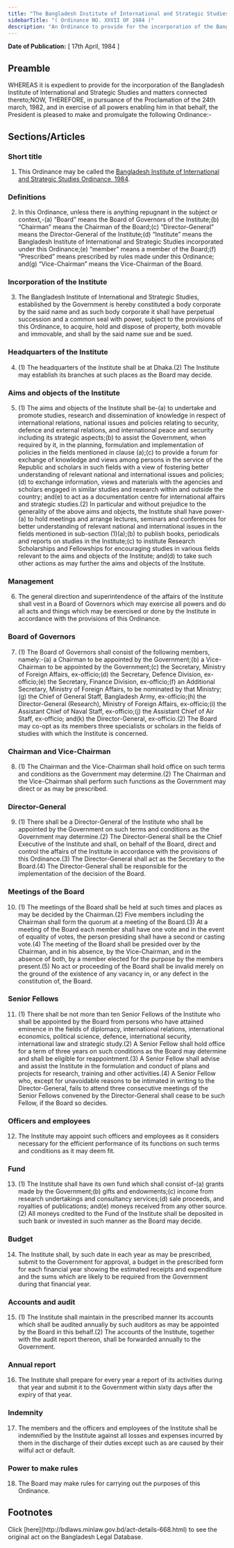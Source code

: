 ```yaml
---
title: "The Bangladesh Institute of International and Strategic Studies Ordinance, 1984"
sidebarTitle: "( Ordinance NO. XXVII OF 1984 )"
description: "An Ordinance to provide for the incorporation of the Bangladesh Institute of International and Strategic Studies."
---
```


**Date of Publication:** [ 17th April, 1984 ]

## Preamble

WHEREAS it is expedient to provide for the incorporation of the Bangladesh Institute of International and Strategic Studies and matters connected thereto;NOW, THEREFORE, in pursuance of the Proclamation of the 24th march, 1982, and in exercise of all powers enabling him in that behalf, the President is pleased to make and promulgate the following Ordinance:-

## Sections/Articles

### Short title

1. This Ordinance may be called the [Bangladesh Institute of International and Strategic Studies Ordinance, 1984](/laws/act-668 "Bangladesh Institute of International and Strategic Studies Ordinance, 1984").

### Definitions

2. In this Ordinance, unless there is anything repugnant in the subject or context,-(a) “Board” means the Board of Governors of the Institute;(b) “Chairman” means the Chairman of the Board;(c) “Director-General” means the Director-General of the Institute;(d) “Institute” means the Bangladesh Institute of International and Strategic Studies incorporated under this Ordinance;(e) “member” means a member of the Board;(f) “Prescribed” means prescribed by rules made under this Ordinance; and(g) “Vice-Chairman” means the Vice-Chairman of the Board.

### Incorporation of the Institute

3. The Bangladesh Institute of International and Strategic Studies, established by the Government is hereby constituted a body corporate by the said name and as such body corporate it shall have perpetual succession and a common seal with power, subject to the provisions of this Ordinance, to acquire, hold and dispose of property, both movable and immovable, and shall by the said name sue and be sued.

### Headquarters of the Institute

4. (1) The headquarters of the Institute shall be at Dhaka.(2) The Institute may establish its branches at such places as the Board may decide.

### Aims and objects of the Institute

5. (1) The aims and objects of the Institute shall be-(a) to undertake and promote studies, research and dissemination of knowledge in respect of international relations, national issues and policies relating to security, defence and external relations, and international peace and security including its strategic aspects;(b) to assist the Government, when required by it, in the planning, formulation and implementation of policies in the fields mentioned in clause (a);(c) to provide a forum for exchange of knowledge and views among persons in the service of the Republic and scholars in such fields with a view of fostering better understanding of relevant national and international issues and policies;(d) to exchange information, views and materials with the agencies and scholars engaged in similar studies and research within and outside the country; and(e) to act as a documentation centre for international affairs and strategic studies.(2) In particular and without prejudice to the generality of the above aims and objects, the Institute shall have power-(a) to hold meetings and arrange lectures, seminars and conferences for better understanding of relevant national and international issues in the fields mentioned in sub-section (1)(a);(b) to publish books, periodicals and reports on studies in the Institute;(c) to institute Research Scholarships and Fellowships for encouraging studies in various fields relevant to the aims and objects of the Institute; and(d) to take such other actions as may further the aims and objects of the Institute.

### Management

6. The general direction and superintendence of the affairs of the Institute shall vest in a Board of Governors which may exercise all powers and do all acts and things which may be exercised or done by the Institute in accordance with the provisions of this Ordinance.

### Board of Governors

7. (1) The Board of Governors shall consist of the following members, namely:-(a) a Chairman to be appointed by the Government;(b) a Vice-Chairman to be appointed by the Government;(c) the Secretary, Ministry of Foreign Affairs, ex-officio;(d) the Secretary, Defence Division, ex-officio;(e) the Secretary, Finance Division, ex-officio;(f) an Additional Secretary, Ministry of Foreign Affairs, to be nominated by that Ministry;(g) the Chief of General Staff, Bangladesh Army, ex-officio;(h) the Director-General (Research), Ministry of Foreign Affairs, ex-officio;(i) the Assistant Chief of Naval Staff, ex-officio;(j) the Assistant Chief of Air Staff, ex-officio; and(k) the Director-General, ex-officio.(2) The Board may co-opt as its members three specialists or scholars in the fields of studies with which the Institute is concerned.

### Chairman and Vice-Chairman

8. (1) The Chairman and the Vice-Chairman shall hold office on such terms and conditions as the Government may determine.(2) The Chairman and the Vice-Chairman shall perform such functions as the Government may direct or as may be prescribed.

### Director-General

9. (1) There shall be a Director-General of the Institute who shall be appointed by the Government on such terms and conditions as the Government may determine.(2) The Director-General shall be the Chief Executive of the Institute and shall, on behalf of the Board, direct and control the affairs of the Institute in accordance with the provisions of this Ordinance.(3) The Director-General shall act as the Secretary to the Board.(4) The Director-General shall be responsible for the implementation of the decision of the Board.

### Meetings of the Board

10. (1) The meetings of the Board shall be held at such times and places as may be decided by the Chairman.(2) Five members including the Chairman shall form the quorum at a meeting of the Board.(3) At a meeting of the Board each member shall have one vote and in the event of equality of votes, the person presiding shall have a second or casting vote.(4) The meeting of the Board shall be presided over by the Chairman, and in his absence, by the Vice-Chairman, and in the absence of both, by a member elected for the purpose by the members present.(5) No act or proceeding of the Board shall be invalid merely on the ground of the existence of any vacancy in, or any defect in the constitution of, the Board.

### Senior Fellows

11. (1) There shall be not more than ten Senior Fellows of the Institute who shall be appointed by the Board from persons who have attained eminence in the fields of diplomacy, international relations, international economics, political science, defence, international security, international law and strategic study.(2) A Senior Fellow shall hold office for a term of three years on such conditions as the Board may determine and shall be eligible for reappointment.(3) A Senior Fellow shall advise and assist the Institute in the formulation and conduct of plans and projects for research, training and other activities.(4) A Senior Fellow who, except for unavoidable reasons to be intimated in writing to the Director-General, fails to attend three consecutive meetings of the Senior Fellows convened by the Director-General shall cease to be such Fellow, if the Board so decides.

### Officers and employees

12. The Institute may appoint such officers and employees as it considers necessary for the efficient performance of its functions on such terms and conditions as it may deem fit.

### Fund

13. (1) The Institute shall have its own fund which shall consist of-(a) grants made by the Government;(b) gifts and endowments;(c) income from research undertakings and consultancy services;(d) sale proceeds, and royalties of publications; and(e) moneys received from any other source.(2) All moneys credited to the Fund of the Institute shall be deposited in such bank or invested in such manner as the Board may decide.

### Budget

14. The Institute shall, by such date in each year as may be prescribed, submit to the Government for approval, a budget in the prescribed form for each financial year showing the estimated receipts and expenditure and the sums which are likely to be required from the Government during that financial year.

### Accounts and audit

15. (1) The Institute shall maintain in the prescribed manner its accounts which shall be audited annually by such auditors as may be appointed by the Board in this behalf.(2) The accounts of the Institute, together with the audit report thereon, shall be forwarded annually to the Government.

### Annual report

16. The Institute shall prepare for every year a report of its activities during that year and submit it to the Government within sixty days after the expiry of that year.

### Indemnity

17. The members and the officers and employees of the Institute shall be indemnified by the Institute against all losses and expenses incurred by them in the discharge of their duties except such as are caused by their wilful act or default.

### Power to make rules

18. The Board may make rules for carrying out the purposes of this Ordinance.

## Footnotes

<Note>
  Click [here](http://bdlaws.minlaw.gov.bd/act-details-668.html) to see the original act on the Bangladesh Legal Database.
</Note>
